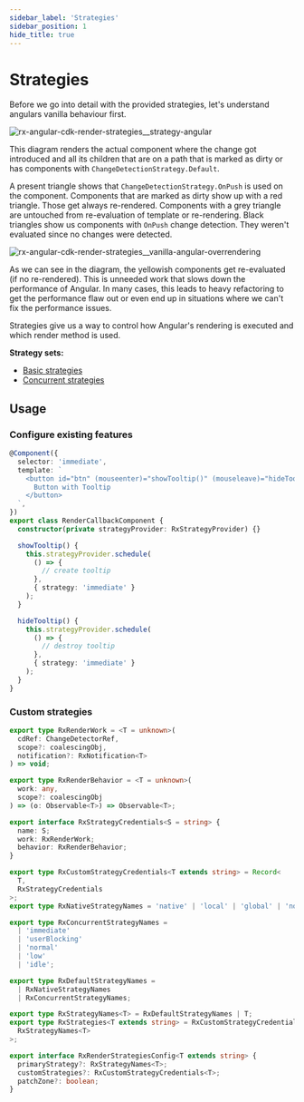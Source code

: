 ```yaml
---
sidebar_label: 'Strategies'
sidebar_position: 1
hide_title: true
---
```


# Strategies

Before we go into detail with the provided strategies, let's understand angulars vanilla behaviour first.

![rx-angular-cdk-render-strategies__strategy-angular](https://user-images.githubusercontent.com/4904455/116009556-ac98fd00-a61a-11eb-9fce-866995582943.gif)

This diagram renders the actual component where the change got introduced and all its children that are on a path
that is marked as dirty or has components with `ChangeDetectionStrategy.Default`.

A present triangle shows that `ChangeDetectionStrategy.OnPush` is used on the component.
Components that are marked as dirty show up with a red triangle. Those get always re-rendered.
Components with a grey triangle are untouched from re-evaluation of template or re-rendering.
Black triangles show us components with `OnPush` change detection. They weren't evaluated since no changes were detected.

![rx-angular-cdk-render-strategies__vanilla-angular-overrendering](https://user-images.githubusercontent.com/10064416/116155426-5bf0d500-a6ea-11eb-9cbc-5274a3bd0578.png)

As we can see in the diagram, the yellowish components get re-evaluated (if no re-rendered). This is unneeded work that slows down the performance of Angular.
In many cases, this leads to heavy refactoring to get the performance flaw out or even end up in situations where we can't fix the performance issues.

Strategies give us a way to control how Angular's rendering is executed and which render method is used.

**Strategy sets:**

- [Basic strategies](./basic-strategies.md)
- [Concurrent strategies](./concurrent-strategies.md)

## Usage

### Configure existing features

```typescript
@Component({
  selector: 'immediate',
  template: `
    <button id="btn" (mouseenter)="showTooltip()" (mouseleave)="hideTooltip()">
      Button with Tooltip
    </button>
  `,
})
export class RenderCallbackComponent {
  constructor(private strategyProvider: RxStrategyProvider) {}

  showTooltip() {
    this.strategyProvider.schedule(
      () => {
        // create tooltip
      },
      { strategy: 'immediate' }
    );
  }

  hideTooltip() {
    this.strategyProvider.schedule(
      () => {
        // destroy tooltip
      },
      { strategy: 'immediate' }
    );
  }
}
```

### Custom strategies

```typescript
export type RxRenderWork = <T = unknown>(
  cdRef: ChangeDetectorRef,
  scope?: coalescingObj,
  notification?: RxNotification<T>
) => void;

export type RxRenderBehavior = <T = unknown>(
  work: any,
  scope?: coalescingObj
) => (o: Observable<T>) => Observable<T>;

export interface RxStrategyCredentials<S = string> {
  name: S;
  work: RxRenderWork;
  behavior: RxRenderBehavior;
}

export type RxCustomStrategyCredentials<T extends string> = Record<
  T,
  RxStrategyCredentials
>;
export type RxNativeStrategyNames = 'native' | 'local' | 'global' | 'noop';

export type RxConcurrentStrategyNames =
  | 'immediate'
  | 'userBlocking'
  | 'normal'
  | 'low'
  | 'idle';

export type RxDefaultStrategyNames =
  | RxNativeStrategyNames
  | RxConcurrentStrategyNames;

export type RxStrategyNames<T> = RxDefaultStrategyNames | T;
export type RxStrategies<T extends string> = RxCustomStrategyCredentials<
  RxStrategyNames<T>
>;

export interface RxRenderStrategiesConfig<T extends string> {
  primaryStrategy?: RxStrategyNames<T>;
  customStrategies?: RxCustomStrategyCredentials<T>;
  patchZone?: boolean;
}
```
